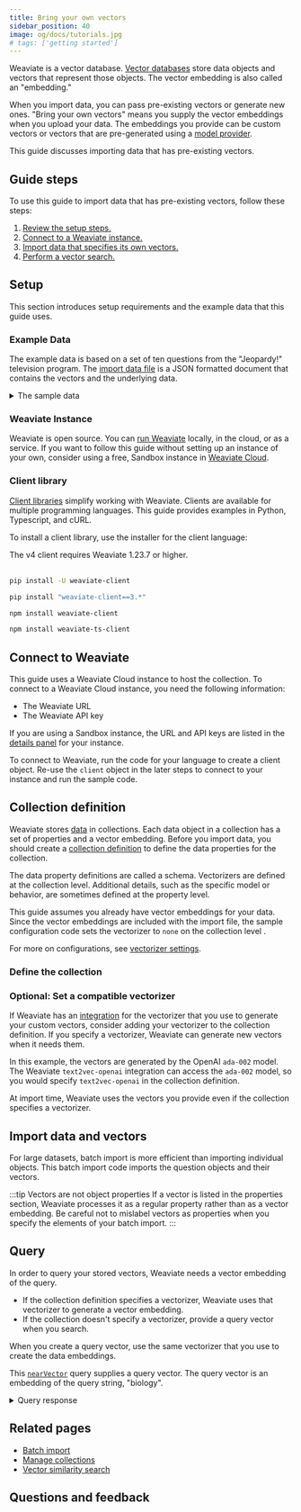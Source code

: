 ```yaml
---
title: Bring your own vectors
sidebar_position: 40
image: og/docs/tutorials.jpg
# tags: ['getting started']
---
```



Weaviate is a vector database. [Vector databases](/blog/what-is-a-vector-database) store data objects and vectors that represent those objects. The vector embedding is also called an "embedding."

When you import data, you can pass pre-existing vectors or generate new ones. "Bring your own vectors" means you supply the vector embeddings when you upload your data. The embeddings you provide can be custom vectors or vectors that are pre-generated using a [model provider](/developers/weaviate/model-providers).

This guide discusses importing data that has pre-existing vectors.

## Guide steps

To use this guide to import data that has pre-existing vectors, follow these steps:

1. [Review the setup steps.](#setup)
1. [Connect to a Weaviate instance.](#connect-to-weaviate)
1. [Import data that specifies its own vectors.](#import-data-and-vectors)
1. [Perform a vector search.](#query)

## Setup

This section introduces setup requirements and the example data that this guide uses.

### Example Data

The example data is based on a set of ten questions from the "Jeopardy!" television program. The [import data file](https://raw.githubusercontent.com/weaviate-tutorials/quickstart/main/data/jeopardy_tiny_with_vectors_all-OpenAI-ada-002.json) is a JSON formatted document that contains the vectors and the underlying data.

<details>
  <summary>The sample data</summary>

The JSON file is based on this data. The vector embeddings are generated with the OpenAI API [`text-embedding-ada-002` model](https://platform.openai.com/docs/guides/embeddings/what-are-embeddings).
  <br/>
  Your vectors can come from any source, including your own vectorizer model or another model provider such as Cohere or Hugging Face.
  <br/>

  | Category | Question | Answer | Vector |
  | :- |:- |:- | :- |
  | SCIENCE | This organ removes excess glucose from the blood & stores it as glycogen | Liver | [ -0.006632288, -0.0042016874, ..., -0.020163147 ] |
  | ANIMALS | It's the only living mammal in the order Proboseidea | Elephant | [ -0.0166891, -0.00092290324, ..., -0.032253385 ] |
  | ANIMALS | The gavial looks very much like a crocodile except for this bodily  feature | the nose or snout | [ -0.015592773, 0.019883318, ..., 0.0033349802 ] |
  | ANIMALS | Weighing around a ton, the eland is the largest species of this animal in Africa | Antelope | [ 0.014535263, -0.016103541, ..., -0.025882969 ] |
  | ANIMALS | Heaviest of all poisonous snakes is this North American rattlesnake | the diamondback rattler | [ -0.0030859283, 0.015239313, ..., -0.021798335 ] |
  | SCIENCE | 2000 news: the Gunnison sage grouse isn't just another northern sage grouse, but a new one of this classification | species | [ -0.0090561025, 0.011155112, ..., -0.023036297 ] |
  | SCIENCE | A metal that is "ductile" can be pulled into this while cold & under  pressure | wire  | [ -0.02735741, 0.01199829, ..., 0.010396339 ] |
  | SCIENCE | In 1953 Watson & Crick built a model of the molecular structure of this, the gene-carrying substance | DNA | [ -0.014227471, 0.020493254, ..., -0.0027445166 ] |
  | SCIENCE | Changes in the tropospheric layer of this are what gives us weather  | the atmosphere          | [ 0.009625228, 0.027518686, ..., -0.0068922946 ] |
  | SCIENCE | In 70-degree air, a plane traveling at about 1,130 feet per second breaks it | Sound barrier  | [ -0.0013459147, 0.0018580769, ..., -0.033439033 ] |

</details>

### Weaviate Instance

Weaviate is open source. You can [run Weaviate](/developers/weaviate/installation) locally, in the cloud, or as a service. If you want to follow this guide without setting up an instance of your own, consider using a free, Sandbox instance in [Weaviate Cloud](/developers/wcs/quickstart).

### Client library

[Client libraries](/developers/weaviate/client-libraries) simplify working with Weaviate. Clients are available for multiple programming languages. This guide provides examples in Python, Typescript, and cURL.

To install a client library, use the installer for the client language:

<Tabs groupId="languages">
<TabItem value="py" label="Python Client v4">
The v4 client requires Weaviate 1.23.7 or higher.<br/><br/>

```bash
pip install -U weaviate-client
```
</TabItem>
<TabItem value="py3" label="Python Client v3">

```bash
pip install "weaviate-client==3.*"
```
</TabItem>
<TabItem value="js" label="JS/TS Client v3">

```bash
npm install weaviate-client
```
</TabItem>
<TabItem value="js2" label="JS/TS Client v2">

```bash
npm install weaviate-ts-client
```
</TabItem>
</Tabs>

## Connect to Weaviate

This guide uses a Weaviate Cloud instance to host the collection. To connect to a Weaviate Cloud instance, you need the following information:

- The Weaviate URL
- The Weaviate API key

If you are using a Sandbox instance, the URL and API keys are listed in the [details panel](/developers/wcs/quickstart#explore-the-details-panel) for your instance.

To connect to Weaviate, run the code for your language to create a client object. Re-use the `client` object in the later steps to connect to your instance and run the sample code.


<ConnectToWeaviate />

## Collection definition

Weaviate stores [data](../concepts/data.md) in collections. Each data object in a collection has a set of properties and a vector embedding. Before you import data, you should create a [collection definition](/developers/weaviate/config-refs/schema) to define the data properties for the collection.

The data property definitions are called a schema. Vectorizers are defined at the collection level. Additional details, such as the specific model or behavior, are sometimes defined at the property level.

This guide assumes you already have vector embeddings for your data. Since the vector embeddings are included with the import file, the sample configuration code sets the vectorizer to `none` on the collection level .

For more on configurations, see [vectorizer settings](/developers/weaviate/manage-data/collections#specify-vectorizer-settings).

### Define the collection


<CreateSchema />

### Optional: Set a compatible vectorizer
If Weaviate has an [integration](/developers/weaviate/model-providers) for the vectorizer that you use to generate your custom vectors, consider adding your vectorizer to the collection definition. If you specify a vectorizer, Weaviate can generate new vectors when it needs them.

In this example, the vectors are generated by the OpenAI `ada-002` model. The Weaviate `text2vec-openai` integration can access the `ada-002` model, so you would specify `text2vec-openai` in the collection definition.

At import time, Weaviate uses the vectors you provide even if the collection specifies a vectorizer.

## Import data and vectors

For large datasets, batch import is more efficient than importing individual objects. This batch import code imports the question objects and their vectors.


<ImportQuestionsWithVectors />

:::tip Vectors are not object properties
If a vector is listed in the properties section, Weaviate processes it as a regular property rather than as a vector embedding.
Be careful not to mislabel vectors as properties when you specify the elements of your batch import.
:::

## Query

In order to query your stored vectors, Weaviate needs a vector embedding of the query.

- If the collection definition specifies a vectorizer, Weaviate uses that vectorizer to generate a vector embedding.
- If the collection doesn't specify a vectorizer, provide a query vector when you search.

When you create a query vector, use the same vectorizer that you use to create the data embeddings.

This [`nearVector`](/developers/weaviate/search/similarity#search-with-a-vector) query supplies a query vector. The query vector is an embedding of the query string, "biology".

<Tabs groupId="languages">
<TabItem value="py" label="Python Client v4">
<FilteredTextBlock
  text={ByovAllPyCode}
  startMarker="# ===== Query ====="
  endMarker="# ===== Test import ====="
  language="py"
/>
</TabItem>
<TabItem value="py3" label="Python Client v3">
<FilteredTextBlock
  text={ByovAllPy3Code}
  startMarker="# ===== Query ====="
  endMarker="# ===== Test import ====="
  language="py"
/>
</TabItem>
<TabItem value="js" label="JS/TS Client v3">
<FilteredTextBlock
  text={ByovAllTsCode}
  startMarker="// Query using nearVector"
  endMarker="END-OF-FILE"
  language="ts"
/>
</TabItem>
<TabItem value="js2" label="JS/TS Client v2">
<FilteredTextBlock
  text={ByovAllTsCodeLegacy}
  startMarker="// Query using nearVector"
  endMarker="END-OF-FILE"
  language="tsv2"
/>
</TabItem>
<TabItem value="curl" label="Curl">
<FilteredTextBlock
  text={ByovAllShCode}
  startMarker="# Query"
  endMarker="END-OF-FILE"
  language="bash"
/>
</TabItem>
</Tabs>

<details>
  <summary>Query response</summary>

The response is like this:


<BiologyQuestionsJson />

</details>

## Related pages

- [Batch import](/developers/weaviate/manage-data/import)
- [Manage collections](/developers/weaviate/manage-data/collections)
- [Vector similarity search](/developers/weaviate/search/similarity)

## Questions and feedback


<DocsFeedback/>
